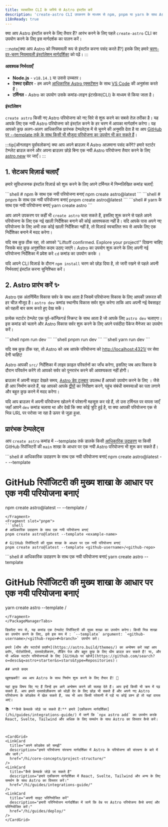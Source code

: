 ```yaml
---
title: स्वचालित CLI के जरिये से Astro इंस्टॉल करें
description: 'create-astro CLI उपकरण के माध्यम से npm, pnpm या yarn के साथ Astro कैसे इंस्टॉल करें।'
i18nReady: true
---
```



क्या आप Astro इंस्टॉल करने के लिए तैयार हैं? आरंभ करने के लिए पहले `create-astro` CLI का उपयोग करने के लिए इस मार्गदर्शक का पालन करें।

:::note[क्या आप Astro को नियमावली रूप से इंस्टॉल करना पसंद करते हैं?]
इसके लिए हमारे [चरण-दर-चरण नियमावली इंस्टॉलेशन मार्गदर्शिका](/hi/install/manual/) को पढ़ें।
:::
#### आवश्यक निर्भरताएँ

- **Node.js** - `v18.14.1` या उससे उच्चतर।
- **टेक्स्ट एडीटर** - हम अपने [आधिकारिक Astro एक्सटेंशन](https://marketplace.visualstudio.com/items?itemName=astro-build.astro-vscode) के साथ [VS Code](https://code.visualstudio.com/) की अनुशंसा करते हैं।
- **टर्मिनल** - Astro का उपयोग उसके कमांड-लाइन इंटरफ़ेस(CLI) के माध्यम से किया जाता है।

#### इंस्टॉलेशन

`create astro` किसी नए Astro परियोजना को नए सिरे से शुरू करने का सबसे तेज़ तरीका है। यह आपके लिए एक नयी Astro परियोजना को इंस्टॉल करने के हर चरण में आपका मार्गदर्शन करेगा। यह आपको कुछ अलग-अलग आधिकारिक प्रारंभक टेम्पलेट्स में से चुनने की अनुमति देता है या आप [GitHub पर --template तर्क के साथ किसी भी मौजूदा परियोजना का उपयोग भी कर सकते हैं](#प्रारंभक-टेम्पलेट्स)।

:::tip[ऑनलाइन पूर्वावलोकन]
क्या आप अपने ब्राउज़र में Astro आज़माना पसंद करेंगे? हमारे स्टार्टर टेम्प्लेट ब्राउज़ करने और अपना ब्राउज़र छोड़े बिना एक नयी Astro परियोजना तैयार करने के लिए [astro.new](https://astro.new/) पर जाएँ।
:::

## 1. सेटअप विज़ार्ड चलाएँ

हमारे सुविधाजनक इंस्टॉल विज़ार्ड को शुरू करने के लिए अपने टर्मिनल में निम्नलिखित कमांड चलाएँ:

<PackageManagerTabs>
  <Fragment slot="npm">
  ```shell
  # npm के साथ एक नयी परियोजना बनाएं
  npm create astro@latest
  ```
  </Fragment>
  <Fragment slot="pnpm">
  ```shell
  # pnpm के साथ एक नयी परियोजना बनाएं
  pnpm create astro@latest
  ```
  </Fragment>
  <Fragment slot="yarn">
  ```shell
  # yarn के साथ एक नयी परियोजना बनाएं
  yarn create astro
  ```
  </Fragment>
</PackageManagerTabs>

आप अपने उपकरण पर कहीं भी `create astro` चला सकते हैं, इसलिए शुरू करने से पहले अपने परियोजना के लिए एक नई खाली निर्देशिका बनाने की कोई आवश्यकता नहीं है। यदि आपके पास अपने नए परियोजना के लिए अभी तक कोई खाली निर्देशिका नहीं है, तो विज़ार्ड स्वचालित रूप से आपके लिए एक निर्देशिका बनाने में मदद करेगा।

यदि सब कुछ ठीक रहा, तो आपको "Liftoff confirmed. Explore your project!" दिखना चाहिए जिसके बाद कुछ अनुशंसित कदम उठाए जाएंगे। Astro का उपयोग शुरू करने के लिए अपनी नई परियोजना निर्देशिका में प्रवेश करे `cd` कमांड का उपयोग करके ।

यदि आपने CLI विज़ार्ड के दौरान `npm install` चरण को छोड़ दिया है, तो जारी रखने से पहले अपनी निर्भरताएं इंस्टॉल करना सुनिश्चित करें।

## 2. Astro प्रारंभ करें ✨

Astro एक अंतर्निर्मित विकास सर्वर के साथ आता है जिसमें परियोजना विकास के लिए आपकी ज़रूरत की हर चीज़ मौजूद है। `astro dev` कमांड स्थानीय विकास सर्वर शुरू करेगा ताकि आप अपनी नई वेबसाइट को पहली बार काम करते हुए देख सकें।

प्रत्येक स्टार्टर टेम्प्लेट एक पूर्व-कॉन्फ़िगर्ड स्क्रिप्ट के साथ आता है जो आपके लिए `astro dev` चलाएगा। इस कमांड को चलाने और Astro विकास सर्वर शुरू करने के लिए अपने पसंदीदा पैकेज मैनेजर का उपयोग करें।

<PackageManagerTabs>
  <Fragment slot="npm">
  ```shell
  npm run dev
  ```
  </Fragment>
  <Fragment slot="pnpm">
  ```shell
  pnpm run dev
  ```
  </Fragment>
  <Fragment slot="yarn">
  ```shell
  yarn run dev
  ```
  </Fragment>
</PackageManagerTabs>


यदि सब कुछ ठीक रहा, तो Astro को अब आपके परियोजना को [http://localhost:4321/](http://localhost:4321/) पर सेवा देनी चाहिए!

Astro आपकी `src/` निर्देशिका में लाइव फ़ाइल परिवर्तनों का जाँच करेगा, इसलिए जब आप विकास के दौरान परिवर्तन करेंगे तो आपको सर्वर को पुनरारंभ करने की आवश्यकता नहीं होगी।

ब्राउज़र में अपनी साइट देखते समय, [Astro डेव टूलबार](/hi/reference/configuration-reference/#dev-toolbar-options) उपलब्ध हैं आपको उपयोग करने के लिए । जैसे ही आप निर्माण करते हैं, यह आपको आपके [द्वीपों](/hi/concepts/islands/) का निरीक्षण करने, पहुंच संबंधी समस्याओं का पता लगाने और बहुत कुछ करने में मदद करेगा।

यदि आप ब्राउज़र में अपनी परियोजना खोलने में परेशानी महसूस कर रहे हैं, तो उस टर्मिनल पर वापस जाएँ जहाँ आपने `dev` कमांड चलाया था और देखें कि क्या कोई त्रुटि हुई है, या क्या आपकी परियोजना एक से भिन्न URL पर परोसा जा रहा है ऊपर से जुड़ा हुआ.

## प्रारंभक टेम्पलेट्स

आप `create astro` कमांड में --template तर्क डालके किसी [आधिकारिक उदाहरण](https://github.com/withastro/astro/tree/main/examples) या किसी GitHub रिपॉजिटरी की `main` शाखा के आधार पर एक नयी Astro परियोजना भी शुरू कर सकते हैं।

<PackageManagerTabs>
  <Fragment slot="npm">
  ```shell
  # आधिकारिक उदाहरण के साथ एक नयी परियोजना बनाएं
  npm create astro@latest -- --template <example-name>

  # GitHub रिपॉजिटरी की मुख्य शाखा के आधार पर एक नयी परियोजना बनाएं
  npm create astro@latest -- --template <github-username>/<github-repo>
  ```
  </Fragment>
  <Fragment slot="pnpm">
  ```shell
  # आधिकारिक उदाहरण के साथ एक नयी परियोजना बनाएं
  pnpm create astro@latest --template <example-name>
  
  # GitHub रिपॉजिटरी की मुख्य शाखा के आधार पर एक नयी परियोजना बनाएं
  pnpm create astro@latest --template <github-username>/<github-repo>
  ```
  </Fragment>
  <Fragment slot="yarn">
  ```shell
  # आधिकारिक उदाहरण के साथ एक नयी परियोजना बनाएं
  yarn create astro --template <example-name>
  
  # GitHub रिपॉजिटरी की मुख्य शाखा के आधार पर एक नयी परियोजना बनाएं
  yarn create astro --template <github-username>/<github-repo>
  ```
  </Fragment>
</PackageManagerTabs>

डिफ़ॉल्ट रूप से, यह कमांड एक टेम्पलेट रिपॉजिटरी की मुख्य शाखा का उपयोग करेगा। किसी भिन्न शाखा का उपयोग करने के लिए, इसे इस रूप में : `--template` argument: `<github-username>/<github-repo>#<branch>` उपयोग करे।

हमारे [थीम और स्टार्टर्स प्रदर्शन](https://astro.build/themes/) का अन्वेषण करें जहां आप ब्लॉग, पोर्टफ़ोलियो, दस्तावेज़ीकरण, लैंडिंग पेज और बहुत कुछ के लिए थीम ब्राउज़ कर सकते हैं! या, और भी अधिक स्टार्टर परियोजनाओं के लिए [GitHub पर खोजें](https://github.com/search?o=desc&q=astro+starter&s=stars&type=Repositories)।

## अगले कदम

खुशखबरी! अब आप Astro के साथ निर्माण शुरू करने के लिए तैयार हैं! 🥳

यहां कुछ विषय दिए गए हैं जिन्हें हम आगे अन्वेषण करने की सलाह देते हैं। आप इन्हें किसी भी क्रम में पढ़ सकते हैं. आप हमारे दस्तावेज़ीकरण को थोड़ी देर के लिए छोड़ भी सकते हैं और अपने नए Astro परियोजना के कोडबेस में खेल सकते हैं, जब भी आप किसी परेशानी में पड़ें या कोई प्रश्न हो तो यहां वापस आएं।

📚 **कैसे फ्रेमवर्क जोड़े जा सकते हैं:** हमारे [एकीकरण मार्गदर्शिका](/hi/guides/integrations-guide/) में जानें कि `npx astro add` का उपयोग करके React, Svelte, Tailwind और अधिक के लिए समर्थन के साथ Astro का विस्तार कैसे करें।



<CardGrid>
  <LinkCard
    title="अपने कोडबेस को समझें"
    description="हमारे परियोजना संरचना मार्गदर्शिका में Astro के परियोजना की संरचना के बारे में और जानें।"
    href="/hi/core-concepts/project-structure/"
  />
  <LinkCard
    title="कैसे फ्रेमवर्क जोड़े जा सकते हैं"
    description="हमारे एकीकरण मार्गदर्शिका में React, Svelte, Tailwind और अन्य के लिए समर्थन के साथ Astro का विस्तार करें।"
    href="/hi/guides/integrations-guide/"
  />
  <LinkCard
    title="अपनी साइट परिनियोजित करें"
    description="हमारी परिनियोजन मार्गदर्शिका में जानें कि वेब पर Astro परियोजना कैसे बनाएं और परिनियोजित करें।"
    href="/hi/guides/deploy/"
  />
</CardGrid>

